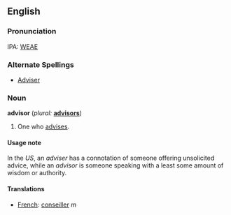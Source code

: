 ==English==

===Pronunciation===
IPA: [[WEAE]] 

===Alternate Spellings===
*[[Adviser]]

===Noun===
'''advisor'''  (''plural:'' '''[[advisors]]''')
# One who [[advises]].

====Usage note====
In the ''US'', an ''adviser'' has a connotation of someone offering unsolicited advice, while an ''advisor'' is someone speaking with a least some amount of wisdom or authority.

====Translations====
*[[French]]: [[conseiller]] ''m''